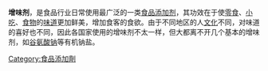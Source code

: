 {{article issues
|
{{Expand|time=2010-11-28T13:09:19+00:00}}
{{Expert|time=2010-11-28T13:09:19+00:00}}
{{Unreferenced|time=2010-11-28T13:09:19+00:00}}
}}
'''增味剂'''，是食品行业日常使用最广泛的一类[[食品添加剂|食品添加剂]]，其功效在于使[[零食|零食]]、[[小吃|小吃]]、[[食物|食物]]的[[味道|味道]]更加鲜美，增加食客的食欲。由于不同地区的人[[文化|文化]]不同，对味道的喜好也不同，因此各国家使用的增味剂不太一样，但大都离不开几个基本的增味剂，如[[谷氨酸钠|谷氨酸钠]]等有机钠盐。

{{食品小作品}}


[[Category:食品添加劑|Category:食品添加劑]]